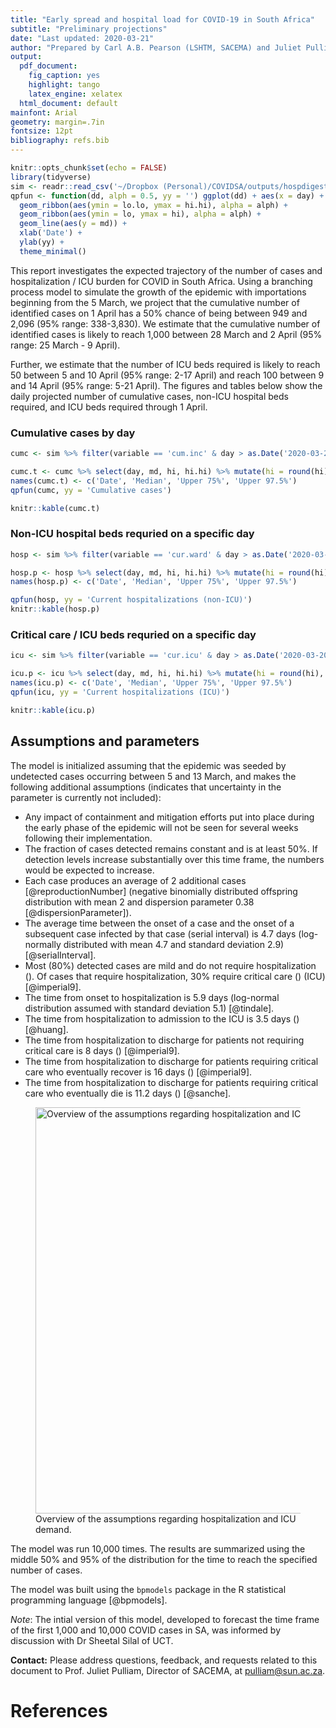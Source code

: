 ```yaml
---
title: "Early spread and hospital load for COVID-19 in South Africa"
subtitle: "Preliminary projections"
date: "Last updated: 2020-03-21"
author: "Prepared by Carl A.B. Pearson (LSHTM, SACEMA) and Juliet Pulliam (SACEMA)"
output: 
  pdf_document:
    fig_caption: yes
    highlight: tango
    latex_engine: xelatex
  html_document: default
mainfont: Arial
geometry: margin=.7in
fontsize: 12pt
bibliography: refs.bib
---
```


```r
knitr::opts_chunk$set(echo = FALSE)
library(tidyverse)
sim <- readr::read_csv('~/Dropbox (Personal)/COVIDSA/outputs/hospdigest.csv')
qpfun <- function(dd, alph = 0.5, yy = '') ggplot(dd) + aes(x = day) +
  geom_ribbon(aes(ymin = lo.lo, ymax = hi.hi), alpha = alph) +
  geom_ribbon(aes(ymin = lo, ymax = hi), alpha = alph) +
  geom_line(aes(y = md)) +
  xlab('Date') +
  ylab(yy) +
  theme_minimal()
```

This report investigates the expected trajectory of the number of cases and hospitalization / ICU burden for COVID in South Africa. Using a branching process model to simulate the growth of the epidemic with importations beginning from the 5 March, we project that the cumulative number of identified cases on 1 April has a 50% chance of being between 949 and 2,096 (95% range: 338-3,830). We estimate that the cumulative number of identified cases is likely to reach 1,000 between 28 March and 2 April (95% range: 25 March - 9 April).

Further, we estimate that the number of ICU beds required is likely to reach 50 between 5 and 10 April (95% range: 2-17 April) and reach 100 between 9 and 14 April (95% range: 5-21 April). The figures and tables below show the daily projected number of cumulative cases, non-ICU hospital beds required, and ICU beds required through 1 April.

### Cumulative cases by day

```r
cumc <- sim %>% filter(variable == 'cum.inc' & day > as.Date('2020-03-20'))

cumc.t <- cumc %>% select(day, md, hi, hi.hi) %>% mutate(hi = round(hi), hi.hi = round(hi.hi))
names(cumc.t) <- c('Date', 'Median', 'Upper 75%', 'Upper 97.5%')
qpfun(cumc, yy = 'Cumulative cases')

knitr::kable(cumc.t)

```

### Non-ICU hospital beds requried on a specific day

```r
hosp <- sim %>% filter(variable == 'cur.ward' & day > as.Date('2020-03-20'))

hosp.p <- hosp %>% select(day, md, hi, hi.hi) %>% mutate(hi = round(hi), hi.hi = round(hi.hi))
names(hosp.p) <- c('Date', 'Median', 'Upper 75%', 'Upper 97.5%')

qpfun(hosp, yy = 'Current hospitalizations (non-ICU)')
knitr::kable(hosp.p)

```

### Critical care / ICU beds requried on a specific day

```r
icu <- sim %>% filter(variable == 'cur.icu' & day > as.Date('2020-03-20'))

icu.p <- icu %>% select(day, md, hi, hi.hi) %>% mutate(hi = round(hi), hi.hi = round(hi.hi))
names(icu.p) <- c('Date', 'Median', 'Upper 75%', 'Upper 97.5%')
qpfun(icu, yy = 'Current hospitalizations (ICU)')

knitr::kable(icu.p)

```

## Assumptions and parameters

The model is initialized assuming that the epidemic was seeded by undetected cases occurring between 5 and 13 March, and makes the following additional assumptions (\ast indicates that uncertainty in the parameter is currently not included): 

- Any impact of containment and mitigation efforts put into place during the early phase of the epidemic will not be seen for several weeks following their implementation.
- The fraction of cases detected remains constant and is at least 50\%. If detection levels increase substantially over this time frame, the numbers would be expected to increase.
- Each case produces an average of 2 additional cases [@reproductionNumber] (negative binomially distributed offspring distribution with mean 2 and dispersion parameter 0.38 [@dispersionParameter]).
- The average time between the onset of a case and the onset of a subsequent case infected by that case (serial interval) is 4.7 days (log-normally distributed with mean 4.7 and standard deviation 2.9) [@serialInterval].
- Most (80\%) detected cases are mild and do not require hospitalization (\ast). Of cases that require hospitalization, 30\% require critical care (\ast) (ICU) [@imperial9].
- The time from onset to hospitalization is 5.9 days (log-normal distribution assumed with standard deviation 5.1) [@tindale].
- The time from hospitalization to admission to the ICU is 3.5 days (\ast) [@huang].
- The time from hospitalization to discharge for patients not requiring critical care is 8 days (\ast) [@imperial9].
- The time from hospitalization to discharge for patients requiring critical care who eventually recover is 16 days (\ast) [@imperial9].
- The time from hospitalization to discharge for patients requiring critical care who eventually die is 11.2 days (\ast) [@sanche].

![Overview of the assumptions regarding hospitalization and ICU demand.](~/Dropbox (Personal)/COVIDSA/diagram.png){width=650px}

The model was run 10,000 times. The results are summarized using the middle 50\% and 95\% of the distribution for the time to reach the specified number of cases.

The model was built using the `bpmodels` package in the R statistical programming language [@bpmodels].

_Note_: The intial version of this model, developed to forecast the time frame of the first 1,000 and 10,000 COVID cases in SA, was informed by discussion with Dr Sheetal Silal of UCT.

**Contact:** Please address questions, feedback, and requests related to this document to Prof. Juliet Pulliam, Director of SACEMA, at <pulliam@sun.ac.za>.

# References